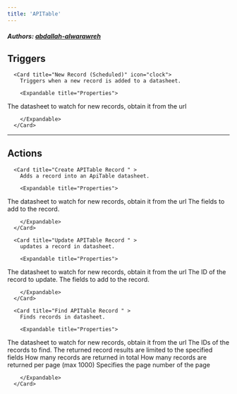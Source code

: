 ```yaml
---
title: 'APITable'
---
```


##### Authors: [abdallah-alwarawreh](https://github.com/abdallah-alwarawreh)


## Triggers


      <Card title="New Record (Scheduled)" icon="clock">
        Triggers when a new record is added to a datasheet.

        <Expandable title="Properties">
          
<ResponseField name="Datasheet ID" required type="Short_text">
The datasheet to watch for new records, obtain it from the url
</ResponseField>
              
        </Expandable>
      </Card>
  

---

## Actions


      <Card title="Create APITable Record " >
        Adds a record into an ApiTable datasheet.

        <Expandable title="Properties">
          
<ResponseField name="Datasheet ID" required type="Short_text">
The datasheet to watch for new records, obtain it from the url
</ResponseField>
            
<ResponseField name="Fields" required type="Dynamic">
The fields to add to the record.
</ResponseField>
              
        </Expandable>
      </Card>
  
      <Card title="Update APITable Record " >
        updates a record in datasheet.

        <Expandable title="Properties">
          
<ResponseField name="Datasheet ID" required type="Short_text">
The datasheet to watch for new records, obtain it from the url
</ResponseField>
            
<ResponseField name="Record ID" required type="Short_text">
The ID of the record to update.
</ResponseField>
            
<ResponseField name="Fields" required type="Dynamic">
The fields to add to the record.
</ResponseField>
              
        </Expandable>
      </Card>
  
      <Card title="Find APITable Record " >
        Finds records in datasheet.

        <Expandable title="Properties">
          
<ResponseField name="Datasheet ID" required type="Short_text">
The datasheet to watch for new records, obtain it from the url
</ResponseField>
            
<ResponseField name="Record IDs"  type="Array">
The IDs of the records to find.
</ResponseField>
            
<ResponseField name="Field Names"  type="Array">
The returned record results are limited to the specified fields
</ResponseField>
            
<ResponseField name="Max Records"  type="Number">
How many records are returned in total
</ResponseField>
            
<ResponseField name="Page Size"  type="Number">
How many records are returned per page (max 1000)
</ResponseField>
            
<ResponseField name="Page Number"  type="Number">
Specifies the page number of the page
</ResponseField>
              
        </Expandable>
      </Card>
  
